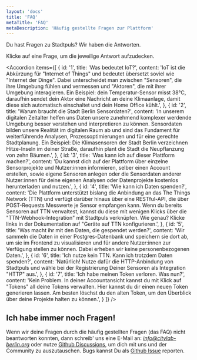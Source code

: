 ```yaml
---
layout: 'docs'
title: 'FAQ'
metaTitle: 'FAQ'
metaDescription: 'Häufig gestellte Fragen zur Plattform'
---
```


<p className="lead">
  Du hast Fragen zu Stadtpuls? Wir haben die Antworten.
</p>

Klicke auf eine Frage, um die jeweilige Antwort aufzudecken.

<Accordion items={[
  {
    id: '1',
    title: 'Was bedeutet IoT?',
    content: 'IoT ist die Abkürzung für "Internet of Things" und bedeutet übersetzt soviel wie "Internet der Dinge". Dabei unterscheidet man zwischen "Sensoren", die ihre Umgebung fühlen und vermessen und "Aktoren", die mit ihrer Umgebung interagieren. Ein Beispiel: dein Temperatur-Sensor misst 38°C, daraufhin sendet dein Aktor eine Nachricht an deine Klimaanlage, damit diese sich automatisch einschaltet und dein Home Office kühlt.',
  },
  {
    id: '2',
    title: 'Warum braucht die Stadt Berlin Sensordaten?',
    content: 'In unserem digitalen Zeitalter helfen uns Daten unsere zunehmend komplexer werdende Umgebung besser verstehen und interpretieren zu können. Sensordaten bilden unsere Realität im digitalen Raum ab und sind das Fundament für weiterführende Analysen, Prozessoptimierungen und für eine gerechte Stadtplanung. Ein Beispiel: Die Klimasensoren der Stadt Berlin verzeichnen Hitze-Inseln im deiner Straße, daraufhin plant die Stadt die Neupflanzung von zehn Bäumen.',
  },
  {
    id: '3',
    title: 'Was kann ich auf dieser Plattform machen?',
    content: 'Du kannst dich auf der Plattform über einzelne Sensorprojekte und Nutzer:innen informieren, selber einen Account erstellen, sowie eigene Sensoren anlegen oder die Sensordaten anderer Nutzer:innen für deine eigenen Analysen oder Datenprojekte kostenlos herunterladen und nutzen.',
  },
  {
    id: '4',
    title: 'Wie kann ich Daten spenden?',
    content: 'Die Plattform unterstützt bislang die Anbindung an das The Things Network (TTN) und verfügt darüber hinaus über eine RESTful-API, die über POST-Requests Messwerte je Sensor empfangen kann. Wenn du bereits Sensoren auf TTN verwaltest, kannst du diese mit wenigen Klicks über die "TTN-Webhook-Integration" mit Stadtpuls verknüpfen. Wie genau? Klicke links in der Dokumentation auf "Geräte auf TTN konfigurieren.',
  },
  {
    id: '5',
    title: 'Was macht ihr mit den Daten, die gespendet werden?',
    content: 'Wir sammeln die Daten in einer Postgres-Datenbank und speichern sie dort ab, um sie im Frontend zu visualisieren und für andere Nutzer:innen zur Verfügung stellen zu können. Dabei erheben wir keine personenbezogenen Daten.',
  },
  {
    id: '6',
    title: 'Ich nutze kein TTN. Kann ich trotzdem Daten spenden?',
    content: 'Natürlich! Nutze dafür die HTTP-Anbindung von Stadtpuls und wähle bei der Registrierung Deiner Sensoren als Integration "HTTP" aus.',
  }, 
  {
    id: '7',
    title: 'Ich habe meinen Token verloren. Was nun?',
    content: 'Kein Problem. In deiner Accountansicht kannst du mit Klick auf "Tokens" all deine Tokens verwalten. Hier kannst du dir einen neuen Token generieren lassen. Am besten löschst du den alten Token, um den Überblick über deine Projekte halten zu können.',
  }
]} />


## Ich habe immer noch Fragen!
Wenn wir deine Fragen durch die häufig gestellten Fragen (das FAQ) nicht beantworten konnten, dann schreib' uns eine E-Mail an: *info@citylab-berlin.org* oder nutze <a href="https://github.com/technologiestiftung/stadtpuls-community/discussions">Github Discussions</a>, um dich mit uns und der Community zu auszutauschen. Bugs kannst Du als <a href="https://github.com/technologiestiftung/stadtpuls-community/issues">Github Issue</a> reporten.

